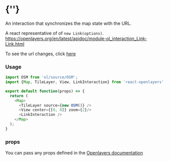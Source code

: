  
<Meta of={LinkInteractionStories} />
 
# {'<LinkInteraction />'}

An interaction that synchronizes the map state with the URL.

A react representative of of `new Link(options)`.  
https://openlayers.org/en/latest/apidoc/module-ol_interaction_Link-Link.html

To see the url changes, click 
<a href="/iframe.html?viewMode=docs&id=interactions-linkinteraction--docs" target="_blank">here</a>
<Story of={LinkInteractionStories.Primary} />

### Usage
```typescript
import OSM from 'ol/source/OSM';
import {Map, TileLayer, View, LinkInteraction} from 'react-openlayers';

export default function(props) => {
  return (
    <Map>
      <TileLayer source={new OSM()} />
      <View center={[0, 0]} zoom={2}/>
      <LinkInteraction />
    </Map>
  );
}
```

### props

You can pass any props defined in the 
[Openlayers documentation](https://openlayers.org/en/latest/apidoc/module-ol_interaction_Link-Link.html)
